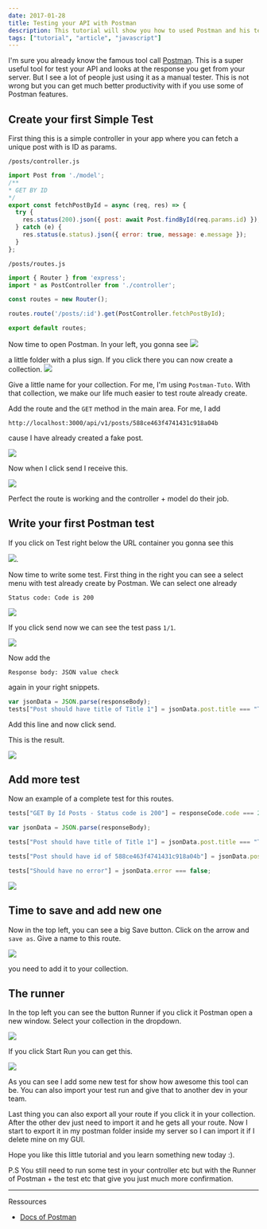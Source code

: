 ```yaml
---
date: 2017-01-28
title: Testing your API with Postman
description: This tutorial will show you how to used Postman and his testing tools.
tags: ["tutorial", "article", "javascript"]
---
```


I'm sure you already know the famous tool call [Postman](https://www.getpostman.com). This is a super useful tool for test your API and looks at the response you get from your server. But I see a lot of people just using it as a manual tester. This is not wrong but you can get much better productivity with if you use some of Postman features.

## Create your first Simple Test

First thing this is a simple controller in your app where you can fetch a unique post with is ID as params.

`/posts/controller.js`

```js
import Post from './model';
/**
* GET BY ID
*/
export const fetchPostById = async (req, res) => {
  try {
    res.status(200).json({ post: await Post.findById(req.params.id) });
  } catch (e) {
    res.status(e.status).json({ error: true, message: e.message });
  }
};
```

`/posts/routes.js`

```js
import { Router } from 'express';
import * as PostController from './controller';

const routes = new Router();

routes.route('/posts/:id').get(PostController.fetchPostById);

export default routes;
```

Now time to open Postman. In your left, you gonna see ![](https://image.ibb.co/fV0DJ5/sB0MxDA.png)

a little folder with a plus sign. If you click there you can now create a collection. ![](https://image.ibb.co/e6yYJ5/fH7iOrk.png)

Give a little name for your collection. For me, I'm using `Postman-Tuto`. With that collection, we make our life much easier to test route already create.

Add the route and the `GET` method in the main area. For me, I add

```
http://localhost:3000/api/v1/posts/588ce463f4741431c918a04b
```
 cause I have already created a fake post.

![](https://image.ibb.co/cGdB5k/8IjnuIJ.png)

Now when I click send I receive this.

![](https://image.ibb.co/cjOB5k/bTBgJYa.png)

Perfect the route is working and the controller + model do their job.

## Write your first Postman test

If you click on Test right below the URL container you gonna see this

![](https://image.ibb.co/d7dNBQ/yl3ocAW.png).

Now time to write some test. First thing in the right you can see a select menu with test already create by Postman. We can select one already

```
Status code: Code is 200
```

![](https://image.ibb.co/gVMaWQ/ykMf8Mb.png)

If you click send now we can see the test pass `1/1`.

![](https://image.ibb.co/ngbLy5/Yft8e5Y.png)

Now add the

```
Response body: JSON value check
```

again in your right snippets.

```js
var jsonData = JSON.parse(responseBody);
tests["Post should have title of Title 1"] = jsonData.post.title === "Title 1";
```

Add this line and now click send.

This is the result.

![](https://image.ibb.co/m7eJkk/q90y932.png)

## Add more test

Now an example of a complete test for this routes.

```js
tests["GET By Id Posts - Status code is 200"] = responseCode.code === 200;

var jsonData = JSON.parse(responseBody);

tests["Post should have title of Title 1"] = jsonData.post.title === "Title 1";

tests["Post should have id of 588ce463f4741431c918a04b"] = jsonData.post._id === "588ce463f4741431c918a04b";

tests["Should have no error"] = jsonData.error === false;
```

![](https://image.ibb.co/iKJ5WQ/aNgcIXm.png)

## Time to save and add new one

Now in the top left, you can see a big Save button. Click on the arrow and `save as`. Give a name to this route.

![](https://image.ibb.co/eUNokk/rZfw6fP.png)

you need to add it to your collection.


## The runner

In the top left you can see the button Runner if you click it Postman open a new window. Select your collection in the dropdown.

![](https://image.ibb.co/h5EerQ/wZRSxWz.png)

If you click Start Run you can get this.

![](https://image.ibb.co/dY2Ay5/p2luDGi.png)

As you can see I add some new test for show how awesome this tool can be. You can also import your test run and give that to another dev in your team.

Last thing you can also export all your route if you click it in your collection. After the other dev just need to import it and he gets all your route. Now I start to export it in my postman folder inside my server so I can import it if I delete mine on my GUI.

Hope you like this little tutorial and you learn something new today :).

P.S You still need to run some test in your controller etc but with the Runner of Postman + the test etc that give you just much more confirmation.

---

Ressources

- [Docs of Postman](https://www.getpostman.com/docs)
